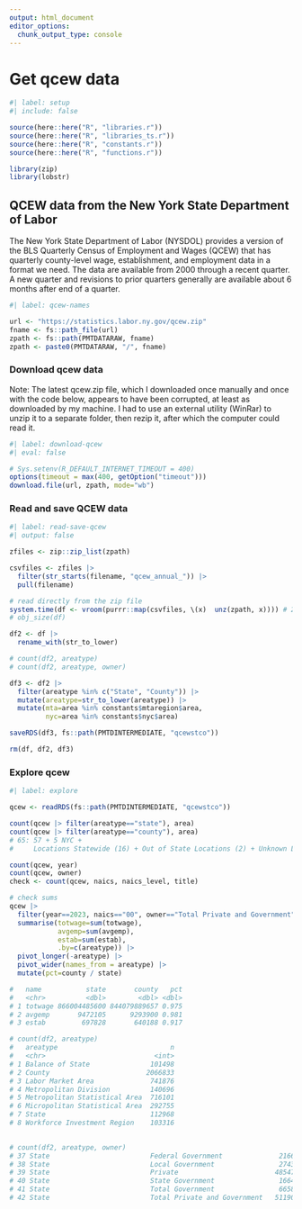 ```yaml
---
output: html_document
editor_options: 
  chunk_output_type: console
---
```


# Get qcew data

```r
#| label: setup
#| include: false

source(here::here("R", "libraries.r"))
source(here::here("R", "libraries_ts.r"))
source(here::here("R", "constants.r"))
source(here::here("R", "functions.r"))

library(zip)
library(lobstr)

```


## QCEW data from the New York State Department of Labor

The New York State Department of Labor (NYSDOL) provides a version of the BLS Quarterly Census of Employment and Wages (QCEW) that has quarterly county-level wage, establishment, and employment data in a format we need. The data are available from 2000 through a recent quarter. A new quarter and revisions to prior quarters generally are available about 6 months after end of a quarter.

```r
#| label: qcew-names

url <- "https://statistics.labor.ny.gov/qcew.zip"
fname <- fs::path_file(url)
zpath <- fs::path(PMTDATARAW, fname)
zpath <- paste0(PMTDATARAW, "/", fname)

```

### Download qcew data

Note: The latest qcew.zip file, which I downloaded once manually and once with the code below, appears to have been corrupted, at least as downloaded by my machine. I had to use an external utility (WinRar) to unzip it to a separate folder, then rezip it, after which the computer could read it.

```r
#| label: download-qcew
#| eval: false

# Sys.setenv(R_DEFAULT_INTERNET_TIMEOUT = 400)  
options(timeout = max(400, getOption("timeout")))
download.file(url, zpath, mode="wb")

```

### Read and save QCEW data

```r
#| label: read-save-qcew
#| output: false

zfiles <- zip::zip_list(zpath)

csvfiles <- zfiles |> 
  filter(str_starts(filename, "qcew_annual_")) |> 
  pull(filename)

# read directly from the zip file
system.time(df <- vroom(purrr::map(csvfiles, \(x)  unz(zpath, x)))) # 2.8 secs
# obj_size(df)

df2 <- df |> 
  rename_with(str_to_lower)

# count(df2, areatype)
# count(df2, areatype, owner)

df3 <- df2 |> 
  filter(areatype %in% c("State", "County")) |> 
  mutate(areatype=str_to_lower(areatype)) |> 
  mutate(mta=area %in% constants$mtaregion$area,
         nyc=area %in% constants$nyc$area)

saveRDS(df3, fs::path(PMTDINTERMEDIATE, "qcewstco"))

rm(df, df2, df3)

```


### Explore qcew

```r
#| label: explore

qcew <- readRDS(fs::path(PMTDINTERMEDIATE, "qcewstco"))

count(qcew |> filter(areatype=="state"), area)
count(qcew |> filter(areatype=="county"), area)
# 65: 57 + 5 NYC +
#     Locations Statewide (16) + Out of State Locations (2) + Unknown Locations (16)

count(qcew, year)
count(qcew, owner)
check <- count(qcew, naics, naics_level, title)

# check sums
qcew |> 
  filter(year==2023, naics=="00", owner=="Total Private and Government") |> 
  summarise(totwage=sum(totwage),
            avgemp=sum(avgemp), 
            estab=sum(estab),
            .by=c(areatype)) |> 
  pivot_longer(-areatype) |> 
  pivot_wider(names_from = areatype) |> 
  mutate(pct=county / state)

#   name           state       county   pct
#   <chr>          <dbl>        <dbl> <dbl>
# 1 totwage 866004485600 844079889657 0.975
# 2 avgemp       9472105      9293900 0.981
# 3 estab         697828       640188 0.917

# count(df2, areatype)
#   areatype                            n
#   <chr>                           <int>
# 1 Balance of State               101498
# 2 County                        2066833
# 3 Labor Market Area              741876
# 4 Metropolitan Division          140696
# 5 Metropolitan Statistical Area  716101
# 6 Micropolitan Statistical Area  292755
# 7 State                          112968
# 8 Workforce Investment Region    103316
  

# count(df2, areatype, owner)
# 37 State                         Federal Government              2166
# 38 State                         Local Government                2743
# 39 State                         Private                        48547
# 40 State                         State Government                1664
# 41 State                         Total Government                6658
# 42 State                         Total Private and Government   51190

```


